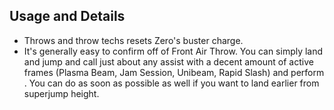 ## Usage and Details

- Throws and throw techs resets Zero's buster charge.
- It's generally easy to confirm off of Front Air Throw. You can simply land and jump and call just about any assist with a decent amount of active frames (Plasma Beam, Jam Session, Unibeam, Rapid Slash)
  and perform <InlineInput text="j.236H" color="red" />. You can do <InlineInput text="j.214L" color="blue" /> as soon as possible as well if you want to land earlier from superjump height.
